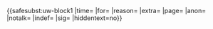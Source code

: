 {{<includeonly>safesubst:</includeonly>uw-block1
|time={{{time|}}}
|for={{{for|}}}
|reason={{{reason|進行[[Wikipedia:編輯戰|編輯戰]]以及違反[[Wikipedia:編輯戰#「回退不過三」原則|回退不過三原則]]}}}
|extra={{{extra|在爭議期間，您應該首先嘗試[[Wikipedia:討論頁指引|討論有爭議]]的編輯並尋求[[Wikipedia:共识|共識]]。如上述方法不成功，則鼓勵您尋求[[Wikipedia:争论的解决|爭論的解決]]，並在某些情況下可能需要請求[[Wikipedia:保護方針|頁面保護]]。}}}
|page={{{page|}}}
|anon={{{anon|}}}
|notalk={{{notalk|}}}
|indef={{{indef|}}}
|sig={{{sig|}}}
|hiddentext=no}}<!-- Template:uw-3block --><noinclude>

{{Block notice}}
</noinclude>